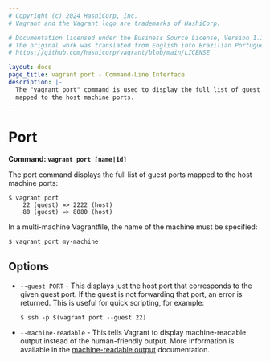 ```yaml
---
# Copyright (c) 2024 HashiCorp, Inc.
# Vagrant and the Vagrant logo are trademarks of HashiCorp.

# Documentation licensed under the Business Source License, Version 1.1.
# The original work was translated from English into Brazilian Portuguese.
# https://github.com/hashicorp/vagrant/blob/main/LICENSE

layout: docs
page_title: vagrant port - Command-Line Interface
description: |-
  The "vagrant port" command is used to display the full list of guest ports
  mapped to the host machine ports.
---
```


# Port

**Command: `vagrant port [name|id]`**

The port command displays the full list of guest ports mapped to the host
machine ports:

```shell-session
$ vagrant port
    22 (guest) => 2222 (host)
    80 (guest) => 8080 (host)
```

In a multi-machine Vagrantfile, the name of the machine must be specified:

```shell-session
$ vagrant port my-machine
```

## Options

- `--guest PORT` - This displays just the host port that corresponds to the
  given guest port. If the guest is not forwarding that port, an error is
  returned. This is useful for quick scripting, for example:

  ```shell-session
  $ ssh -p $(vagrant port --guest 22)
  ```

- `--machine-readable` - This tells Vagrant to display machine-readable output
  instead of the human-friendly output. More information is available in the
  [machine-readable output](/vagrant/docs/cli/machine-readable) documentation.
